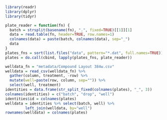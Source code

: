 ```r
library(readr)
library(dplyr)
library(tidyr)
```


```r
plate_reader = function(fn) {
  batch = strsplit(basename(fn), ".", fixed=TRUE)[[1]][1]
  data = read.table(fn, header=TRUE, row.names=1)
  colnames(data) = paste(batch, colnames(data), sep="_")
  data
}
plates_fns = sort(list.files("data", pattern="*.dat", full.names=TRUE))
plates = do.call(cbind, lapply(plates_fns, plate_reader))
```

```r
welldata_fn = "metadata/Compound Layout 384w.csv"
welldata = read_csv(welldata_fn) %>%
  gather(column, treatment, -row) %>%
  mutate(well=paste(row, column, sep="")) %>%
  select(well, treatment)
identities = data.frame(str_split_fixed(colnames(plates), "_", 3))
colnames(identities) = c("batch", "drop", "well")
identities$id = colnames(plates)
welldata = identities %>% select(batch, well) %>%
         left_join(welldata, by="well")
rownames(welldata) = colnames(plates)
```
